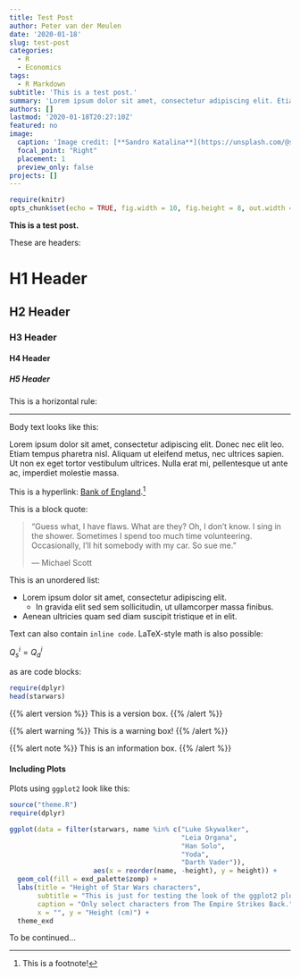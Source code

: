 ```yaml
---
title: Test Post
author: Peter van der Meulen
date: '2020-01-18'
slug: test-post
categories:
  - R
  - Economics
tags:
  - R Markdown
subtitle: 'This is a test post.'
summary: 'Lorem ipsum dolor sit amet, consectetur adipiscing elit. Etiam a dictum dolor.'
authors: []
lastmod: '2020-01-18T20:27:10Z'
featured: no
image:
  caption: 'Image credit: [**Sandro Katalina**](https://unsplash.com/@sandrokatalina)'
  focal_point: "Right"
  placement: 1
  preview_only: false
projects: []
---
```


```r
require(knitr)
opts_chunk$set(echo = TRUE, fig.width = 10, fig.height = 8, out.width = "100%")

```

**This is a test post.**

These are headers:

# H1 Header
## H2 Header
### H3 Header
#### H4 Header
##### H5 Header

This is a horizontal rule:

---

Body text looks like this:

Lorem ipsum dolor sit amet, consectetur adipiscing elit. Donec nec elit leo. Etiam tempus pharetra nisl. Aliquam ut eleifend metus, nec ultrices sapien. Ut non ex eget tortor vestibulum ultrices. Nulla erat mi, pellentesque ut ante ac, imperdiet molestie massa.

This is a hyperlink: [Bank of England](https://www.bankofengland.co.uk/).^[This is a footnote!]

This is a block quote:

> “Guess what, I have flaws. What are they? Oh, I don’t know. I sing in the shower. Sometimes I spend too much time volunteering. Occasionally, I’ll hit somebody with my car. So sue me.”
>
> --- Michael Scott

This is an unordered list:


* Lorem ipsum dolor sit amet, consectetur adipiscing elit.
  + In gravida elit sed sem sollicitudin, ut ullamcorper massa finibus.
* Aenean ultricies quam sed diam suscipit tristique et in elit.


Text can also contain `inline code`. LaTeX-style math is also possible:

${Q_s}^i = {Q_d}^i$

as are code blocks:

```r
require(dplyr)
head(starwars)
```

{{% alert version %}}
This is a version box.
{{% /alert %}}

{{% alert warning %}}
This is a warning box!
{{% /alert %}}

{{% alert note %}}
This is an information box.
{{% /alert %}}


#### Including Plots

Plots using `ggplot2` look like this:

```r

source("theme.R")
require(dplyr)

ggplot(data = filter(starwars, name %in% c("Luke Skywalker", 
                                           "Leia Organa", 
                                           "Han Solo", 
                                           "Yoda", 
                                           "Darth Vader")), 
                     aes(x = reorder(name, -height), y = height)) + 
  geom_col(fill = exd_palette$zomp) +
  labs(title = "Height of Star Wars characters", 
       subtitle = "This is just for testing the look of the ggplot2 plots",
       caption = "Only select characters from The Empire Strikes Back.", tag = "Econ x Data",
       x = "", y = "Height (cm)") +
  theme_exd
```

To be continued...
